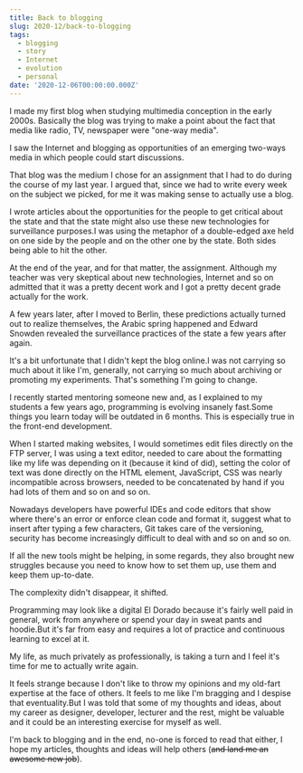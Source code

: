 ```yaml
---
title: Back to blogging
slug: 2020-12/back-to-blogging
tags:
  - blogging
  - story
  - Internet
  - evolution
  - personal
date: '2020-12-06T00:00:00.000Z'
---
```


I made my first blog when studying multimedia conception in the early 2000s. Basically the blog was trying to make a point about the fact that media like radio, TV, newspaper were "one-way media".

I saw the Internet and blogging as opportunities of an emerging two-ways media in which people could start discussions.

That blog was the medium I chose for an assignment that I had to do during the course of my last year. I argued that, since we had to write every week on the subject we picked, for me it was making sense to actually use a blog.

I wrote articles about the opportunities for the people to get critical about the state and that the state might also use these new technologies for surveillance purposes.I was using the metaphor of a double-edged axe held on one side by the people and on the other one by the state. Both sides being able to hit the other.

At the end of the year, and for that matter, the assignment. Although my teacher was very skeptical about new technologies, Internet and so on admitted that it was a pretty decent work and I got a pretty decent grade actually for the work.

A few years later, after I moved to Berlin, these predictions actually turned out to realize themselves, the Arabic spring happened and Edward Snowden revealed the surveillance practices of the state a few years after again.

It's a bit unfortunate that I didn't kept the blog online.I was not carrying so much about it like I'm, generally, not carrying so much about archiving or promoting my experiments. That's something I'm going to change.

I recently started mentoring someone new and, as I explained to my students a few years ago, programming is evolving insanely fast.Some things you learn today will be outdated in 6 months. This is especially true in the front-end development.

When I started making websites, I would sometimes edit files directly on the FTP server, I was using a text editor, needed to care about the formatting like my life was depending on it (because it kind of did), setting the color of text was done directly on the HTML element, JavaScript, CSS was nearly incompatible across browsers, needed to be concatenated by hand if you had lots of them and so on and so on.

Nowadays developers have powerful IDEs and code editors that show where there's an error or enforce clean code and format it, suggest what to insert after typing a few characters, Git takes care of the versioning, security has become increasingly difficult to deal with and so on and so on.

If all the new tools might be helping, in some regards, they also brought new struggles because you need to know how to set them up, use them and keep them up-to-date.

The complexity didn't disappear, it shifted.

Programming may look like a digital El Dorado because it's fairly well paid in general, work from anywhere or spend your day in sweat pants and hoodie.But it's far from easy and requires a lot of practice and continuous learning to excel at it.

My life, as much privately as professionally, is taking a turn and I feel it's time for me to actually write again.

It feels strange because I don't like to throw my opinions and my old-fart expertise at the face of others. It feels to me like I'm bragging and I despise that eventuality.But I was told that some of my thoughts and ideas, about my career as  designer, developer, lecturer and the rest, might be valuable and it could be an interesting exercise for myself as well.

I'm back to blogging and in the end, no-one is forced to read that either, I hope my articles, thoughts and ideas will help others (~~and land me an awesome new job~~).
